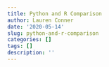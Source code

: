 ```yaml
---
title: Python and R Comparison
author: Lauren Conner
date: '2020-05-14'
slug: python-and-r-comparison
categories: []
tags: []
description: ''
---
```

